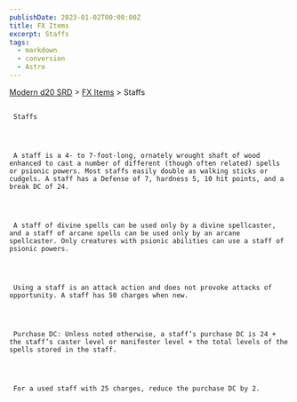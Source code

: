 ```yaml
---
publishDate: 2023-01-02T00:00:00Z
title: FX Items
excerpt: Staffs
tags:
  - markdown
  - conversion
  - Astro
---
```


[Modern d20 SRD](/#modernD20) > [FX Items](modern-d20-srd-fx-items-index) > Staffs

##

     Staffs




     A staff is a 4- to 7-foot-long, ornately wrought shaft of wood enhanced to cast a number of different (though often related) spells or psionic powers. Most staffs easily double as walking sticks or cudgels. A staff has a Defense of 7, hardness 5, 10 hit points, and a break DC of 24.




     A staff of divine spells can be used only by a divine spellcaster, and a staff of arcane spells can be used only by an arcane spellcaster. Only creatures with psionic abilities can use a staff of psionic powers.




     Using a staff is an attack action and does not provoke attacks of opportunity. A staff has 50 charges when new.




     Purchase DC: Unless noted otherwise, a staff’s purchase DC is 24 + the staff’s caster level or manifester level + the total levels of the spells stored in the staff.




     For a used staff with 25 charges, reduce the purchase DC by 2.
